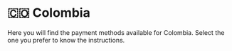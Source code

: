 # 🇨🇴 Colombia


<Callout>
Here you will find the payment methods available for Colombia. Select the one you prefer to know the instructions.
</Callout>

<Cards>
  <Card title="💸 PayPal" href="/payments/paypal" />
  <Card title="💳 Credit & Debit Cards" href="/payments/cards" />
  <Card title="💰 Credit Balance" href="/payments/credit-balance" />
</Cards>